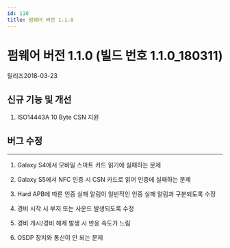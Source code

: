 ```yaml
---
id: 110
title: 펌웨어 버전 1.1.0
---
```


# 펌웨어 버전 1.1.0 (빌드 번호 1.1.0_180311)

릴리즈<Separator/>2018-03-23

## 신규 기능 및 개선

1. ISO14443A 10 Byte CSN 지원

## 버그 수정

---

<BugLists>

1. Galaxy S4에서 모바일 스마트 카드 읽기에 실패하는 문제

1. Galaxy S5에서 NFC 인증 시 CSN 카드로 읽어 인증에 실패하는 문제

1. Hard APB에 따른 인증 실패 알림이 일반적인 인증 실패 알림과 구분되도록 수정

1. 경비 시작 시 부저 또는 사운드 발생되도록 수정

1. 경비 개시/경비 해제 발생 시 반응 속도가 느림

1. OSDP 장치와 통신이 안 되는 문제

</BugLists>